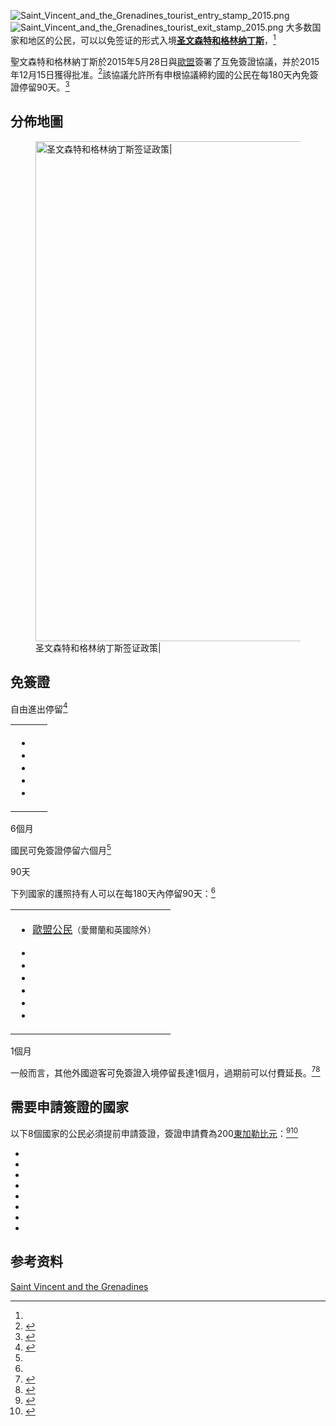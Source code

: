 [[File:Saint_Vincent_and_the_Grenadines_tourist_entry_stamp_2015.png|thumb]]
[[File:Saint_Vincent_and_the_Grenadines_tourist_exit_stamp_2015.png|thumb]]
大多数国家和地区的公民，可以以免签证的形式入境'''[[圣文森特和格林纳丁斯|圣文森特和格林纳丁斯]]'''，<ref name="tim" />

聖文森特和格林納丁斯於2015年5月28日與[[歐盟|歐盟]]簽署了互免簽證協議，并於2015年12月15日獲得批准。<ref>{{Cite web |url=http://www.europarl.europa.eu/sides/getDoc.do?pubRef=-%2f%2fEP%2f%2fNONSGML%2bPV%2b20151215%2bRES-VOT%2bDOC%2bPDF%2bV0%2f%2fEN&language=EN |title=存档副本 |accessdate=2019-11-13 |archive-date=2016-03-21 |archive-url=https://web.archive.org/web/20160321191400/http://www.europarl.europa.eu/sides/getDoc.do?pubRef=-%2F%2FEP%2F%2FNONSGML%2BPV%2B20151215%2BRES-VOT%2BDOC%2BPDF%2BV0%2F%2FEN&language=EN |dead-url=no }}</ref>該協議允許所有申根協議締約國的公民在每180天內免簽證停留90天。<ref name="#1">{{Cite web |url=http://data.consilium.europa.eu/doc/document/ST-7115-2015-INIT/en/pdf |title=Agreement between the European Union and St. Vincent and the Grenadines on the short-stay visa waiver |accessdate=2019-11-13 |archive-date=2015-05-28 |archive-url=https://web.archive.org/web/20150528230908/http://data.consilium.europa.eu/doc/document/ST-7115-2015-INIT/en/pdf |dead-url=no }}</ref>

==分佈地圖==
[[File:Visa policy of Saint Vincent and the Grenadines.png|800px|center|thumbnail|圣文森特和格林纳丁斯签证政策|
{{legend|#ed1c24|圣文森特和格林纳丁斯}}
{{legend|#00247d|自由進出停留}}
{{legend|#62bd18|免簽證90天}}
{{legend|#b5e61d|免簽證30天}}
{{legend|#a6a6a6|需要申請簽證}}]]

==免簽證==
;自由進出停留<ref>{{Cite web |url=http://www.refworld.org/docid/5a840de54.html |title=存档副本 |accessdate=2019-11-13 |archive-date=2019-11-11 |archive-url=https://web.archive.org/web/20191111191130/https://www.refworld.org/docid/5a840de54.html |dead-url=no }}</ref>
{|style=" {{border-radius|1em}} {{box-shadow|0.1em|0.1em|0.5em|rgba(0,0,0,0.75)}}; background-color: white; border: 1px solid white; padding: 5px;"
|- style="vertical-align:top;"
|
*{{flag|Antigua and Barbuda}}
*{{flag|Dominica}}
*{{flag|Grenada}}
*{{flag|Saint Kitts and Nevis}}
*{{flag|Saint Lucia}}
|
|}

;6個月
{{ROC}}國民可免簽證停留六個月<ref name="tim" />

;90天
下列國家的護照持有人可以在每180天內停留90天：<ref name="#1"/>
{|style=" {{border-radius|1em}} {{box-shadow|0.1em|0.1em|0.5em|rgba(0,0,0,0.75)}}; background-color: white; border: 1px solid white; padding: 5px;"
|- style="vertical-align:top;"
|
*{{flagicon|EU}} [[歐盟公民|歐盟公民]]<small>（愛爾蘭和英國除外）</small>
*{{flag|Iceland}}
*{{flag|Liechtenstein}}
*{{flag|Norway}}
*{{flag|Russia}}
*{{flag|Switzerland}}
*{{flag|United Arab Emirates}}
|
|}

;1個月
一般而言，其他外國遊客可免簽證入境停留長達1個月，過期前可以付費延長。<ref>{{Cite web |url=http://discoversvg.com/index.php/fr/gettinghere/getting-here-by-air |title=Getting Here by Air |accessdate=2019-11-13 |archive-date=2015-09-12 |archive-url=https://web.archive.org/web/20150912073347/http://www.discoversvg.com/index.php/fr/gettinghere/getting-here-by-air |dead-url=no }}</ref><ref>{{Cite web |url=http://security.gov.vc/security/index.php?option=com_content&view=article&id=56&Itemid=112 |title=Visitors' Permits |accessdate=2019-11-13 |archive-date=2020-08-24 |archive-url=https://web.archive.org/web/20200824082902/http://security.gov.vc/security/index.php?option=com_content&view=article&id=56&Itemid=112 |dead-url=no }}</ref>

==需要申請簽證的國家==
以下8個國家的公民必須提前申請簽證，簽證申請費為200[[東加勒比元|東加勒比元]]：<ref>{{Cite web |url=http://security.gov.vc/security/index.php?option=com_content&view=article&id=53&Itemid=106 |title=Visas |accessdate=2019-11-13 |archive-date=2020-09-25 |archive-url=https://web.archive.org/web/20200925142111/http://security.gov.vc/security/index.php?option=com_content&view=article&id=53&Itemid=106 |dead-url=no }}</ref><ref name="tim">{{Timatic Visa Policy|country=VC|accessdate=1 April 2017}}</ref>

* {{flag|China}}
* {{flag|Dominican Republic}}
* {{flag|Haiti}}
* {{flag|Iran}}
* {{flag|Iraq}}
* {{flag|Lebanon}}
* {{flag|Nigeria}}
* {{flag|Syria}}

== 参考资料 ==
{{reflist}}

{{各国签证信息}}

[[Category:各国签证政策|Saint Vincent and the Grenadines]]